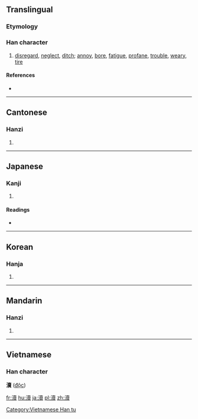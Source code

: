 {{also|渎}}
==Translingual==

===Etymology===
{{Han compound|水|賣|c1=s|c2=p|t1=water|ls=psc}}

===Han character===
{{Han char|rn=85|rad=水|as=15|sn=18|four=3418<sub>6</sub>|canj=水土田金 (EGWC)}}

# [[disregard]], [[neglect]], [[ditch]]; [[annoy]], [[bore]], [[fatigue]], [[profane]], [[trouble]], [[weary]], [[tire]]

====References====
* {{Han ref|kx=0658.340|dkj=18591|dj=1068.290|hdz=31776.060|uh=7006|ud=28678|bh=C270|bd=49776}}

----

==Cantonese==

===Hanzi===
{{yue-hanzi|jyut=|y=duk6|sim=渎}}

# {{defn|lang=yue|sort=水15}}

----

==Japanese==

===Kanji===
{{ja-kanji|grade=|rs=水15}}

# {{defn|lang=ja|sort=水15}}

====Readings====
* {{ja-readings|on=[[とく]] (toku), [[とう]] (tō)|kun=[[みぞ]] (mizo), [[けがす]] (kegasu), [[けがれ]] (kegare)}}

----

==Korean==

===Hanja===
{{ko-hanja|hangeul=독|eumhun=|rv=dok|mr=tok|y=tok}}

# {{defn|lang=ko|sort=水15}}

----

==Mandarin==

===Hanzi===
{{cmn-hanzi|sim=渎|pin=[[dòu]] ([[dou4]]), [[dú]] ([[du2]])|wg=tou<sup>4</sup>, tu<sup>2</sup>}}
#{{defn|lang=cmn|sort=水15}}

----

==Vietnamese==
===Han character===
'''瀆''' ([[độc]])

[[Category:Vietnamese Han tu]]

[[fr:瀆]]
[[hu:瀆]]
[[ja:瀆]]
[[pl:瀆]]
[[zh:瀆]]
